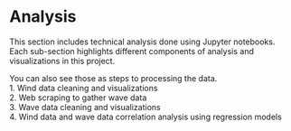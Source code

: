 # Analysis

This section includes technical analysis done using Jupyter notebooks.
Each sub-section highlights different components of analysis and visualizations in this project.
 

You can also see those as steps to processing the data.  
1. Wind data cleaning and visualizations  
2. Web scraping to gather wave data  
3. Wave data cleaning and visualizations  
4. Wind data and wave data correlation analysis using regression models

